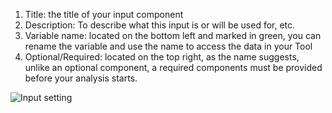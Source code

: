 1. Title: the title of your input component
2. Description: To describe what this input is or will be used for, etc.
3. Variable name: located on the bottom left and marked in green, you can rename the variable and use the name to access the 
data in your Tool
4. Optional/Required: located on the top right, as the name suggests, unlike an optional component, a required components 
must be provided before your analysis starts.

![Input setting](/images/build-custom-tools/user-input/general_input.png)